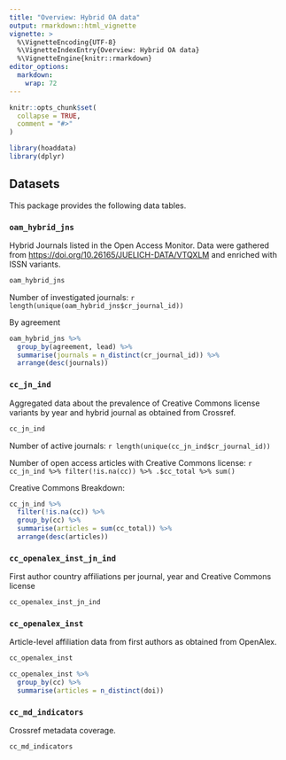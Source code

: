 ```yaml
---
title: "Overview: Hybrid OA data"
output: rmarkdown::html_vignette
vignette: >
  %\VignetteEncoding{UTF-8}
  %\VignetteIndexEntry{Overview: Hybrid OA data}
  %\VignetteEngine{knitr::rmarkdown}
editor_options: 
  markdown: 
    wrap: 72
---
```


```r
knitr::opts_chunk$set(
  collapse = TRUE,
  comment = "#>"
)
```

```r
library(hoaddata)
library(dplyr)
```

## Datasets

This package provides the following data tables.

### `oam_hybrid_jns`

Hybrid Journals listed in the Open Access Monitor. Data were gathered
from <https://doi.org/10.26165/JUELICH-DATA/VTQXLM> and enriched with
ISSN variants.

```r
oam_hybrid_jns
```

Number of investigated journals:
`r length(unique(oam_hybrid_jns$cr_journal_id))`

By agreement

```r
oam_hybrid_jns %>%
  group_by(agreement, lead) %>%
  summarise(journals = n_distinct(cr_journal_id)) %>%
  arrange(desc(journals))
```

### `cc_jn_ind`

Aggregated data about the prevalence of Creative Commons license
variants by year and hybrid journal as obtained from Crossref.

```r
cc_jn_ind
```

Number of active journals: `r length(unique(cc_jn_ind$cr_journal_id))`

Number of open access articles with Creative Commons license:
`r cc_jn_ind %>% filter(!is.na(cc)) %>% .$cc_total %>% sum()`

Creative Commons Breakdown:

```r
cc_jn_ind %>%
  filter(!is.na(cc)) %>%
  group_by(cc) %>%
  summarise(articles = sum(cc_total)) %>%
  arrange(desc(articles))
```

### `cc_openalex_inst_jn_ind`

First author country affiliations per journal, year and Creative Commons
license

```r
cc_openalex_inst_jn_ind
```

### `cc_openalex_inst`

Article-level affiliation data from first authors as obtained from
OpenAlex.

```r
cc_openalex_inst
```

```r
cc_openalex_inst %>%
  group_by(cc) %>%
  summarise(articles = n_distinct(doi))
```

### `cc_md_indicators`
 
Crossref metadata coverage.

```r
cc_md_indicators
```

